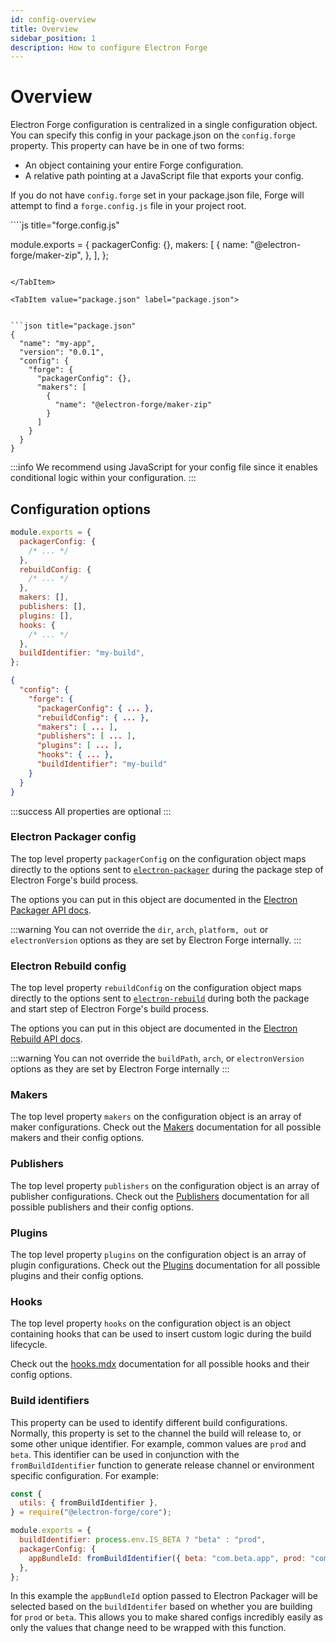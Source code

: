 ```yaml
---
id: config-overview
title: Overview
sidebar_position: 1
description: How to configure Electron Forge
---
```



# Overview

Electron Forge configuration is centralized in a single configuration object. You can specify this config in your package.json on the `config.forge` property. This property can have be in one of two forms:

- An object containing your entire Forge configuration.
- A relative path pointing at a JavaScript file that exports your config.

If you do not have `config.forge` set in your package.json file, Forge will attempt to find a `forge.config.js` file in your project root.

<Tabs>
<TabItem value="forge.forge.config.js" label="forge.config.js"> 
````js title="forge.config.js"

module.exports = {
packagerConfig: {},
makers: [
{
name: "@electron-forge/maker-zip",
},
],
};

````

</TabItem>

<TabItem value="package.json" label="package.json">


```json title="package.json"
{
  "name": "my-app",
  "version": "0.0.1",
  "config": {
    "forge": {
      "packagerConfig": {},
      "makers": [
        {
          "name": "@electron-forge/maker-zip"
        }
      ]
    }
  }
}
````

</TabItem>

</Tabs>

:::info
We recommend using JavaScript for your config file since it enables conditional logic within your configuration.
:::

## Configuration options

<Tabs>
<TabItem value="forge.config.js" label="forge.config.js">

```js
module.exports = {
  packagerConfig: {
    /* ... */
  },
  rebuildConfig: {
    /* ... */
  },
  makers: [],
  publishers: [],
  plugins: [],
  hooks: {
    /* ... */
  },
  buildIdentifier: "my-build",
};
```

</TabItem>

<TabItem value="package.json" label="package.json">

```json
{
  "config": {
    "forge": {
      "packagerConfig": { ... },
      "rebuildConfig": { ... },
      "makers": [ ... ],
      "publishers": [ ... ],
      "plugins": [ ... ],
      "hooks": { ... },
      "buildIdentifier": "my-build"
    }
  }
}
```

</TabItem >

</Tabs>

:::success
All properties are optional
:::

### Electron Packager config

The top level property `packagerConfig` on the configuration object maps directly to the options sent to [`electron-packager`](https://github.com/electron/electron-packager) during the package step of Electron Forge's build process.

The options you can put in this object are documented in the [Electron Packager API docs](https://electron.github.io/packager/main/interfaces/Options.html).

:::warning
You can not override the `dir`, `arch`, `platform, out` or `electronVersion` options as they are set by Electron Forge internally.
:::

### Electron Rebuild config

The top level property `rebuildConfig` on the configuration object maps directly to the options sent to [`electron-rebuild`](https://github.com/electron/electron-rebuild) during both the package and start step of Electron Forge's build process.

The options you can put in this object are documented in the [Electron Rebuild API docs](https://github.com/electron/electron-rebuild#how-can-i-integrate-this-into-grunt--gulp--whatever).

:::warning
You can not override the `buildPath`, `arch`, or `electronVersion` options as they are set by Electron Forge internally
:::

### Makers

The top level property `makers` on the configuration object is an array of maker configurations. Check out the [Makers](makers/) documentation for all possible makers and their config options.

### Publishers

The top level property `publishers` on the configuration object is an array of publisher configurations. Check out the [Publishers](publishers/) documentation for all possible publishers and their config options.

### Plugins

The top level property `plugins` on the configuration object is an array of plugin configurations. Check out the [Plugins](plugins/) documentation for all possible plugins and their config options.

### Hooks

The top level property `hooks` on the configuration object is an object containing hooks that can be used to insert custom logic during the build lifecycle.

Check out the [hooks.mdx](hooks.mdx "mention") documentation for all possible hooks and their config options.

### Build identifiers

This property can be used to identify different build configurations. Normally, this property is set to the channel the build will release to, or some other unique identifier. For example, common values are `prod` and `beta`. This identifier can be used in conjunction with the `fromBuildIdentifier` function to generate release channel or environment specific configuration. For example:

```js title="forge.config.js"
const {
  utils: { fromBuildIdentifier },
} = require("@electron-forge/core");

module.exports = {
  buildIdentifier: process.env.IS_BETA ? "beta" : "prod",
  packagerConfig: {
    appBundleId: fromBuildIdentifier({ beta: "com.beta.app", prod: "com.app" }),
  },
};
```

In this example the `appBundleId` option passed to Electron Packager will be selected based on the `buildIdentifer` based on whether you are building for `prod` or `beta`. This allows you to make shared configs incredibly easily as only the values that change need to be wrapped with this function.
